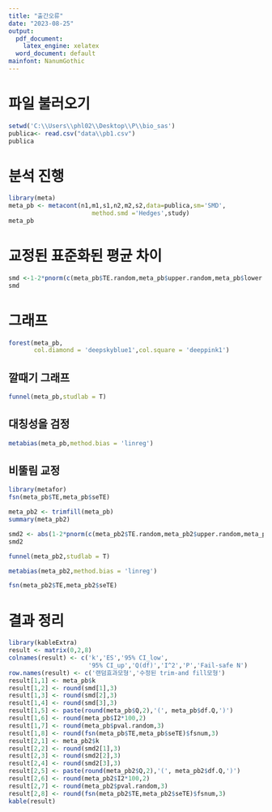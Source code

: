```yaml
---
title: "출간오류"
date: "2023-08-25"
output:
  pdf_document:
    latex_engine: xelatex
  word_document: default
mainfont: NanumGothic
---
```

# 파일 불러오기 

```r
setwd('C:\\Users\\phl02\\Desktop\\P\\bio_sas')
publica<- read.csv("data\\pb1.csv")
publica
```


\newpage  

# 분석 진행

```r
library(meta)
meta_pb <- metacont(n1,m1,s1,n2,m2,s2,data=publica,sm='SMD',
                       method.smd ='Hedges',study)
meta_pb
```  

# 교정된 표준화된 평균 차이 
```r
smd <-1-2*pnorm(c(meta_pb$TE.random,meta_pb$upper.random,meta_pb$lower.random),0,1)
smd
```

\newpage  

# 그래프 
```r
forest(meta_pb,
       col.diamond = 'deepskyblue1',col.square = 'deeppink1')
```
\newpage  

## 깔때기 그래프 
```r
funnel(meta_pb,studlab = T)
```

\newpage

## 대칭성을 검정 
```r
metabias(meta_pb,method.bias = 'linreg')
```

\newpage

## 비뚤림 교정 

```r
library(metafor)
fsn(meta_pb$TE,meta_pb$seTE)
```

\newpage 

```r
meta_pb2 <- trimfill(meta_pb)
summary(meta_pb2)
```

```r
smd2 <- abs(1-2*pnorm(c(meta_pb2$TE.random,meta_pb2$upper.random,meta_pb2$lower.random),0,1))
smd2
```

\newpage 

```r
funnel(meta_pb2,studlab = T)
```
\newpage 

```r
metabias(meta_pb2,method.bias = 'linreg')
```

```r
fsn(meta_pb2$TE,meta_pb2$seTE)
```
\newpage 

# 결과 정리 
```r
library(kableExtra)
result <- matrix(0,2,8)
colnames(result) <- c('k','ES','95% CI_low',
                      '95% CI_up','Q(df)','I^2','P','Fail-safe N')
row.names(result) <- c('랜덤효과모형','수정된 trim-and fill모형')
result[1,1] <- meta_pb$k
result[1,2] <- round(smd[1],3)
result[1,3] <- round(smd[2],3)
result[1,4] <- round(smd[3],3)
result[1,5] <- paste(round(meta_pb$Q,2),'(', meta_pb$df.Q,')')
result[1,6] <- round(meta_pb$I2*100,2)
result[1,7] <- round(meta_pb$pval.random,3)
result[1,8] <- round(fsn(meta_pb$TE,meta_pb$seTE)$fsnum,3)
result[2,1] <- meta_pb2$k
result[2,2] <- round(smd2[1],3)
result[2,3] <- round(smd2[2],3)
result[2,4] <- round(smd2[3],3)
result[2,5] <- paste(round(meta_pb2$Q,2),'(', meta_pb2$df.Q,')')
result[2,6] <- round(meta_pb2$I2*100,2)
result[2,7] <- round(meta_pb2$pval.random,3)
result[2,8] <- round(fsn(meta_pb2$TE,meta_pb2$seTE)$fsnum,3)
kable(result)
```


